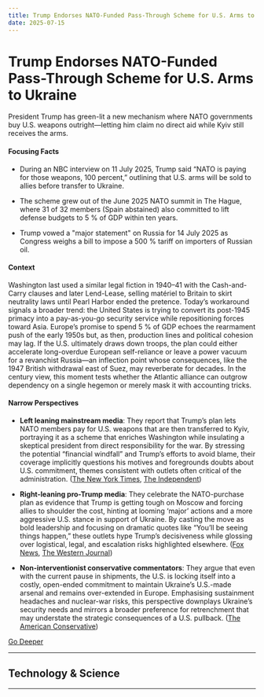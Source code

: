```yaml
---
title: Trump Endorses NATO-Funded Pass-Through Scheme for U.S. Arms to Ukraine
date: 2025-07-15
---
```


# Trump Endorses NATO-Funded Pass-Through Scheme for U.S. Arms to Ukraine

President Trump has green-lit a new mechanism where NATO governments buy U.S. weapons outright—letting him claim no direct aid while Kyiv still receives the arms.

#### Focusing Facts

- During an NBC interview on 11 July 2025, Trump said “NATO is paying for those weapons, 100 percent,” outlining that U.S. arms will be sold to allies before transfer to Ukraine.

- The scheme grew out of the June 2025 NATO summit in The Hague, where 31 of 32 members (Spain abstained) also committed to lift defense budgets to 5 % of GDP within ten years.

- Trump vowed a "major statement" on Russia for 14 July 2025 as Congress weighs a bill to impose a 500 % tariff on importers of Russian oil.

#### Context

Washington last used a similar legal fiction in 1940–41 with the Cash-and-Carry clauses and later Lend-Lease, selling matériel to Britain to skirt neutrality laws until Pearl Harbor ended the pretence.  Today’s workaround signals a broader trend: the United States is trying to convert its post-1945 primacy into a pay-as-you-go security service while repositioning forces toward Asia.  Europe’s promise to spend 5 % of GDP echoes the rearmament push of the early 1950s but, as then, production lines and political cohesion may lag.  If the U.S. ultimately draws down troops, the plan could either accelerate long-overdue European self-reliance or leave a power vacuum for a revanchist Russia—an inflection point whose consequences, like the 1947 British withdrawal east of Suez, may reverberate for decades.  In the century view, this moment tests whether the Atlantic alliance can outgrow dependency on a single hegemon or merely mask it with accounting tricks.

#### Narrow Perspectives

- **Left leaning mainstream media**: They report that Trump’s plan lets NATO members pay for U.S. weapons that are then transferred to Kyiv, portraying it as a scheme that enriches Washington while insulating a skeptical president from direct responsibility for the war. By stressing the potential “financial windfall” and Trump’s efforts to avoid blame, their coverage implicitly questions his motives and foregrounds doubts about U.S. commitment, themes consistent with outlets often critical of the administration. ([The New York Times](https://www.nytimes.com/2025/07/11/world/europe/trump-nato-weapons-ukraine.html), [The Independent](https://www.independent.co.uk/news/world/americas/us-politics/trump-putin-russia-maternity-ward-strike-b2787389.html))

- **Right-leaning pro-Trump media**: They celebrate the NATO-purchase plan as evidence that Trump is getting tough on Moscow and forcing allies to shoulder the cost, hinting at looming ‘major’ actions and a more aggressive U.S. stance in support of Ukraine. By casting the move as bold leadership and focusing on dramatic quotes like “You’ll be seeing things happen,” these outlets hype Trump’s decisiveness while glossing over logistical, legal, and escalation risks highlighted elsewhere. ([Fox News](https://www.foxnews.com/world/trump-reveals-nato-sale-boost-arms-ukraine-putin-launches-overnight-maternity-strike), [The Western Journal](https://www.westernjournal.com/trump-hints-aggressive-us-role-showdown-russia-seeing-things-happen/))

- **Non-interventionist conservative commentators**: They argue that even with the current pause in shipments, the U.S. is locking itself into a costly, open-ended commitment to maintain Ukraine’s U.S.-made arsenal and remains over-extended in Europe. Emphasising sustainment headaches and nuclear-war risks, this perspective downplays Ukraine’s security needs and mirrors a broader preference for retrenchment that may understate the strategic consequences of a U.S. pullback. ([The American Conservative](https://www.theamericanconservative.com/walking-away-from-ukraine-will-be-a-logistical-challenge/))


[Go Deeper](https://www.perplexity.ai/search?q=Trump+Endorses+NATO-Funded+Pass-Through+Scheme+for+U.S.+Arms+to+Ukraine)

---

## Technology & Science

---

<a id='spains-mayjuly-2025-heatwave-claims-1180-lives'></a>

